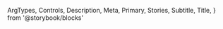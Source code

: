   ArgTypes,
  Controls,
  Description,
  Meta,
  Primary,
  Stories,
  Subtitle,
  Title,
} from '@storybook/blocks'


<Meta of={AvatarStories} />

<Title />

<Subtitle />

<Description />

---

## Props

The component accepts the following props:

<ArgTypes />

<Stories includePrimary={false} title="Avatars" />

## Playground

<Primary />

<Controls />
